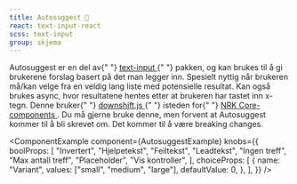 ```yaml
---
title: ­Autosuggest 🧪
react: text-input-react
scss: text-input
group: skjema
---
```



<Ingress>
    Autosuggest er en del av{" "}
    <a className="jkl-link" href="/komponenter/textinput">
        text-input
    </a>{" "}
    pakken, og kan brukes til å gi brukerene forslag basert på det man legger inn. Spesielt nyttig når brukeren må/kan
    velge fra en veldig lang liste med potensielle resultat. Kan også brukes async, hvor resultatene hentes etter at
    brukeren har tastet inn x-tegn.
</Ingress>

<Experimental>
    Denne bruker{" "}
    <a className="jkl-link jkl-link--external" href="https://github.com/downshift-js/downshift">
        downshift.js
    </a>{" "}
    isteden for{" "}
    <a
        className="jkl-link jkl-link--external"
        href="https://static.nrk.no/core-components/latest/index.html?core-suggest/readme.md"
    >
        NRK Core-components
    </a>
    . Du må gjerne bruke denne, men forvent at Autosuggest kommer til å bli skrevet om. Det kommer til å være breaking changes.
</Experimental>

<ComponentExample
    component={AutosuggestExample}
    knobs={{
        boolProps: [
            "Invertert",
            "Hjelpetekst",
            "Feiltekst",
            "Leadtekst",
            "Ingen treff",
            "Max antall treff",
            "Placeholder",
            "Vis kontroller",
        ],
        choiceProps: [
            {
                name: "Variant",
                values: ["small", "medium", "large"],
                defaultValue: 0,
            },
        ],
    }}
/>
